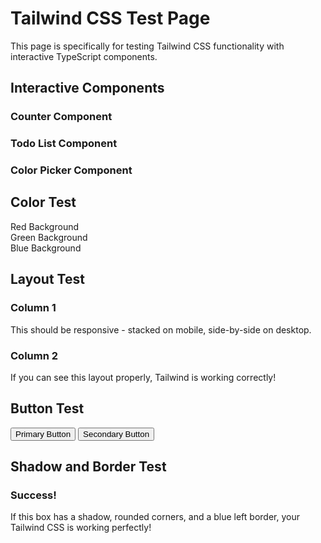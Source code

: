 # Tailwind CSS Test Page

This page is specifically for testing Tailwind CSS functionality with interactive TypeScript components.


<div className="space-y-6">

## Interactive Components

### Counter Component
<Counter />

### Todo List Component  
<TodoList />

### Color Picker Component
<ColorPicker />

## Color Test
<div className="grid grid-cols-3 gap-4">
  <div className="bg-red-500 text-white p-4 rounded-lg text-center">
    Red Background
  </div>
  <div className="bg-green-500 text-white p-4 rounded-lg text-center">
    Green Background
  </div>
  <div className="bg-blue-500 text-white p-4 rounded-lg text-center">
    Blue Background
  </div>
</div>

## Layout Test
<div className="flex flex-col md:flex-row gap-4 mt-6">
  <div className="flex-1 bg-gray-100 p-6 rounded-lg">
    <h3 className="text-xl font-bold mb-3">Column 1</h3>
    <p className="text-gray-700">This should be responsive - stacked on mobile, side-by-side on desktop.</p>
  </div>
  <div className="flex-1 bg-gray-200 p-6 rounded-lg">
    <h3 className="text-xl font-bold mb-3">Column 2</h3>
    <p className="text-gray-700">If you can see this layout properly, Tailwind is working correctly!</p>
  </div>
</div>

## Button Test
<div className="flex gap-4 mt-6">
  <button className="bg-blue-500 hover:bg-blue-700 text-white font-bold py-2 px-4 rounded transition-colors">
    Primary Button
  </button>
  <button className="bg-transparent hover:bg-blue-500 text-blue-700 font-semibold hover:text-white py-2 px-4 border border-blue-500 hover:border-transparent rounded transition-colors">
    Secondary Button
  </button>
</div>

## Shadow and Border Test
<div className="mt-6 p-6 bg-white shadow-lg rounded-lg border-l-4 border-blue-500">
  <h3 className="text-lg font-semibold text-gray-900 mb-2">Success!</h3>
  <p className="text-gray-700">If this box has a shadow, rounded corners, and a blue left border, your Tailwind CSS is working perfectly!</p>
</div>

</div>